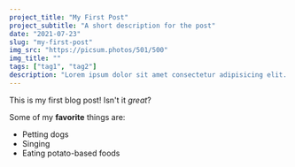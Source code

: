 ```yaml
---
project_title: "My First Post"
project_subtitle: "A short description for the post"
date: "2021-07-23"
slug: "my-first-post"
img_src: "https://picsum.photos/501/500" 
img_title: ""
tags: ["tag1", "tag2"]
description: "Lorem ipsum dolor sit amet consectetur adipisicing elit. Eligendi, fugiat asperiores inventore beatae accusamus odit minima enim, commodi quia, doloribus eius! Ducimus nemo accusantium maiores velit corrupti tempora reiciendis molestiae repellat vero. Eveniet ipsam adipisci illo iusto quibusdam, sunt neque nulla unde ipsum dolores nobis enim quidem excepturi, illum quos!"
---
```


This is my first blog post! Isn't it *great*?

Some of my **favorite** things are:

* Petting dogs
* Singing
* Eating potato-based foods